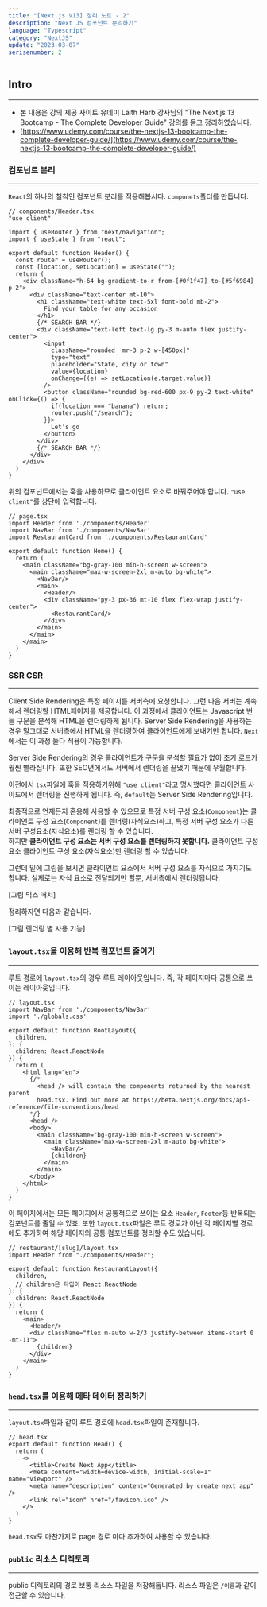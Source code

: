 ```yaml
---
title: "[Next.js V13] 정리 노트 - 2"
description: "Next JS 컴포넌트 분리하기"
language: "Typescript"
category: "NextJS"
update: "2023-03-07"
serisenumber: 2
---
```

## Intro
---
- 본 내용은 강의 제공 사이트 유데미 Laith Harb 강사님의 "The Next.js 13 Bootcamp - The Complete Developer Guide" 강의를 듣고 정리하였습니다.
- [https://www.udemy.com/course/the-nextjs-13-bootcamp-the-complete-developer-guide/](https://www.udemy.com/course/the-nextjs-13-bootcamp-the-complete-developer-guide/)

### 컴포넌트 분리
---
`React`의 하나의 철칙인 컴포넌트 분리를 적용해봅시다. `componets`폴더를 만듭니다.

```tsx
// components/Header.tsx
"use client"

import { useRouter } from "next/navigation";
import { useState } from "react";

export default function Header() {
  const router = useRouter();
  const [location, setLocation] = useState("");
  return (
    <div className="h-64 bg-gradient-to-r from-[#0f1f47] to-[#5f6984] p-2">
      <div className="text-center mt-10">
        <h1 className="text-white text-5xl font-bold mb-2">
          Find your table for any occasion
        </h1>
        {/* SEARCH BAR */}
        <div className="text-left text-lg py-3 m-auto flex justify-center">
          <input
            className="rounded  mr-3 p-2 w-[450px]"
            type="text"
            placeholder="State, city or town"
            value={location}
            onChange={(e) => setLocation(e.target.value)}
          />
          <button className="rounded bg-red-600 px-9 py-2 text-white" onClick={() => {
            if(location === "banana") return;
            router.push("/search");
          }}>
            Let's go
          </button>
        </div>
        {/* SEARCH BAR */}
      </div>
    </div>
  )
}
```
위의 컴포넌트에서는 훅을 사용하므로 클라이언트 요소로 바꿔주어야 합니다. `"use client"`를 상단에 입력합니다.
```tsx
// page.tsx
import Header from './components/Header'
import NavBar from './components/NavBar'
import RestaurantCard from './components/RestaurantCard'

export default function Home() {
  return (
    <main className="bg-gray-100 min-h-screen w-screen">
      <main className="max-w-screen-2xl m-auto bg-white">
        <NavBar/>
        <main>
          <Header/>
          <div className="py-3 px-36 mt-10 flex flex-wrap justify-center">
            <RestaurantCard/>
          </div>
        </main>
      </main>
    </main>
  )
}
```

### SSR CSR
---
Client Side Rendering은 특정 페이지를 서버측에 요청합니다. 그런 다음 서버는 계속해서 렌더링할 HTML페이지를 제공합니다. 이 과정에서 클라이언트는 Javascript 번들 구문을 분석해 HTML을 렌더링하게 됩니다.
Server Side Rendering을 사용하는 경우 말그대로 서버측에서 HTML을 렌더링하여 클라이언트에게 보내기만 합니다. `Next`에서는 이 과정 둘다 적용이 가능합니다.

Server Side Rendering의 경우 클라이언트가 구문을 분석할 필요가 없어 초기 로드가 훨씬 빨라집니다. 또한 SEO면에서도 서버에서 렌더링을 끝냈기 때문에 우월합니다.

이전에서 `tsx`파일에 훅을 적용하기위해 `"use client"`라고 명시했다면 클라이언트 사이드에서 렌더링을 진행하게 됩니다. 즉, `default`는 Server Side Rendering입니다.  

최종적으로 언제든지 혼용해 사용할 수 있으므로 특정 서버 구성 요소(`Component`)는 클라이언트 구성 요소(`Component`)를 렌더링(자식요소)하고, 특정 서버 구성 요소가 다른 서버 구성요소(자식요소)를 렌더링 할 수 있습니다.  
하지만 <b>클라이언트 구성 요소는 서버 구성 요소를 렌더링하지 못합니다.</b> 클라이언트 구성 요소 클라이언트 구성 요소(자식요소)만 렌더링 할 수 있습니다.

그런데 밑에 그림을 보시면 클라이언트 요소에서 서버 구성 요소를 자식으로 가지기도 합니다. 실제로는 자식 요소로 전달되기만 할뿐, 서버측에서 렌더링됩니다.

[그림 믹스 매치]

정리하자면 다음과 같습니다.

[그림 렌더링 별 사용 기능]

### `layout.tsx`을 이용해 반복 컴포넌트 줄이기
---
루트 경로에 `layout.tsx`의 경우 루트 레이아웃입니다. 즉, 각 페이지마다 공통으로 쓰이는 레이아웃입니다.
```tsx
// layout.tsx
import NavBar from './components/NavBar'
import './globals.css'

export default function RootLayout({
  children,
}: {
  children: React.ReactNode
}) {
  return (
    <html lang="en">
      {/*
        <head /> will contain the components returned by the nearest parent
        head.tsx. Find out more at https://beta.nextjs.org/docs/api-reference/file-conventions/head
      */}
      <head />
      <body>
        <main className="bg-gray-100 min-h-screen w-screen">
          <main className="max-w-screen-2xl m-auto bg-white">
            <NavBar/>
            {children}
          </main>
        </main>
      </body>
    </html>
  )
}
```
이 페이지에서는 모든 페이지에서 공통적으로 쓰이는 요소 `Header`, `Footer`등 반복되는 컴포넌트를 줄일 수 있죠. 또한 `layout.tsx`파일은 루트 경로가 아닌 각 페이지별 경로에도 추가하여 해당 페이지의 공통 컴포넌트를 정리할 수도 있습니다.
```tsx
// restaurant/[slug]/layout.tsx
import Header from "./components/Header";

export default function RestaurantLayout({
  children,
  // children은 타입이 React.ReactNode
}: {
  children: React.ReactNode
}) {
  return (
    <main>
      <Header/>
      <div className="flex m-auto w-2/3 justify-between items-start 0 -mt-11">
        {children}
      </div>
    </main>
  )
}
```

### `head.tsx`를 이용해 메타 데이터 정리하기
---
`layout.tsx`파일과 같이 루트 경로에 `head.tsx`파일이 존재합니다. 
```tsx
// head.tsx
export default function Head() {
  return (
    <>
      <title>Create Next App</title>
      <meta content="width=device-width, initial-scale=1" name="viewport" />
      <meta name="description" content="Generated by create next app" />
      <link rel="icon" href="/favicon.ico" />
    </>
  )
}
```
`head.tsx`도 마찬가지로 page 경로 마다 추가하여 사용할 수 있습니다.

### `public` 리소스 디렉토리
---
public 디렉토리의 경로 보통 리소스 파일을 저장해둡니다. 리소스 파일은 `/이름`과 같이 접근할 수 있습니다.
